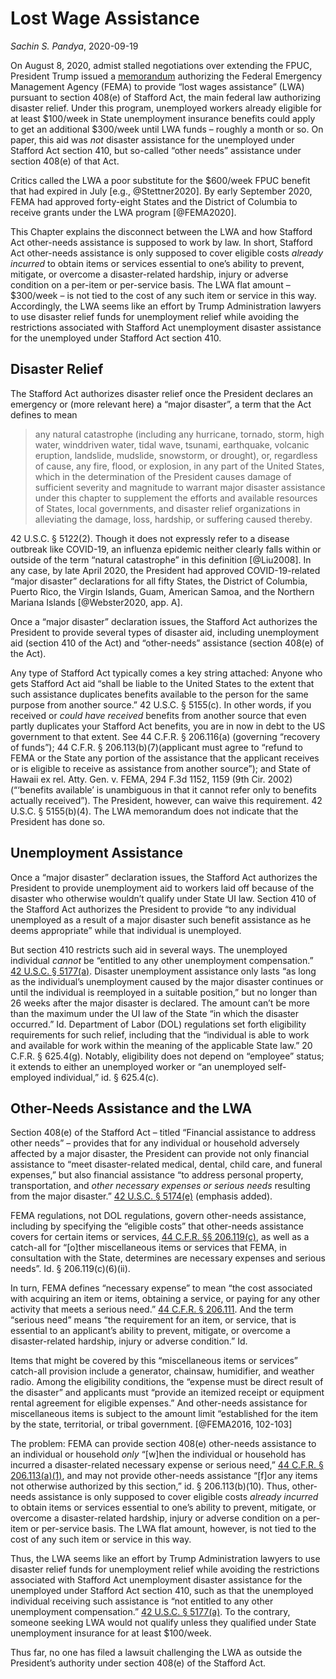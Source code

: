 # Lost Wage Assistance

_Sachin S. Pandya_, 2020-09-19

On August 8, 2020, admist stalled negotiations over extending the FPUC, President Trump issued a [memorandum](https://www.whitehouse.gov/presidential-actions/memorandum-authorizing-needs-assistance-program-major-disaster-declarations-related-coronavirus-disease-2019/) authorizing the Federal Emergency Management Agency (FEMA) to provide "lost wages assistance" (LWA) pursuant to section 408(e) of Stafford Act, the main federal law authorizing disaster relief. Under this program, unemployed workers already eligible for at least \$100/week in State unemployment insurance benefits could apply to get an additional \$300/week until LWA funds -- roughly a month or so. On paper, this aid was _not_ disaster assistance for the unemployed under Stafford Act section 410, but so-called "other needs" assistance under section 408(e) of that Act. 

Critics called the LWA a poor substitute for the \$600/week FPUC benefit that had expired in July [e.g., @Stettner2020]. By early September 2020, FEMA had approved forty-eight States and the District of Columbia to receive grants under the LWA program [@FEMA2020].

This Chapter explains the disconnect between the LWA and how Stafford Act other-needs assistance is supposed to work by law.  In short, Stafford Act other-needs assistance is only supposed to cover eligible costs _already incurred_ to obtain items or services essential to one's ability to prevent, mitigate, or overcome a disaster-related hardship, injury or adverse condition on a per-item or per-service basis. The LWA flat amount -- \$300/week -- is not tied to the cost of any such item or service in this way.  Accordingly, the LWA seems like an effort by Trump Administration lawyers to use disaster relief funds for unemployment relief while avoiding the restrictions associated with Stafford Act unemployment disaster assistance for the unemployed under Stafford Act section 410.

## Disaster Relief

The Stafford Act authorizes disaster relief once the President declares an emergency or (more relevant here) a "major disaster", a term that the Act defines to mean 

>any natural catastrophe (including any hurricane, tornado, storm, high water, winddriven water, tidal wave, tsunami, earthquake, volcanic eruption, landslide, mudslide, snowstorm, or drought), or, regardless of cause, any fire, flood, or explosion, in any part of the United States, which in the determination of the President causes damage of sufficient severity and magnitude to warrant major disaster assistance under this chapter to supplement the efforts and available resources of States, local governments, and disaster relief organizations in alleviating the damage, loss, hardship, or suffering caused thereby.

42 U.S.C. § 5122(2). Though it does not expressly refer to a disease outbreak like COVID-19, an influenza epidemic neither clearly falls within or outside of the term "natural catastrophe" in this definition [@Liu2008]. In any case, by late April 2020, the President had approved COVID-19-related "major disaster" declarations for all fifty States, the District of Columbia, Puerto Rico, the Virgin Islands, Guam, American Samoa, and the Northern Mariana Islands [@Webster2020, app. A].

Once a "major disaster" declaration issues, the Stafford Act authorizes the President to provide several types of disaster aid, including unemployment aid (section 410 of the Act) and "other-needs" assistance (section 408(e) of the Act).  

Any type of Stafford Act typically comes a key string attached: Anyone who gets Stafford Act aid "shall be liable to the United States to the extent that such assistance duplicates benefits available to the person for the same purpose from another source." 42 U.S.C. § 5155(c). In other words, if you received or _could have received_ benefits from another source that even partly duplicates your Stafford Act benefits, you are in now in debt to the US government to that extent. See 44 C.F.R. § 206.116(a) (governing "recovery of funds"); 44 C.F.R. § 206.113(b)(7)(applicant must agree to "refund to FEMA or the State any portion of the assistance that the applicant receives or is eligible to receive as assistance from another source"); and State of Hawaii ex rel. Atty. Gen. v. FEMA, 294 F.3d 1152, 1159 (9th Cir. 2002) ("'benefits available' is unambiguous in that it cannot refer only to benefits actually received"). The President, however, can waive this requirement. 42 U.S.C. § 5155(b)(4). The LWA memorandum does not indicate that the President has done so. 

## Unemployment Assistance

Once a "major disaster" declaration issues, the Stafford Act authorizes the President to provide unemployment aid to workers laid off because of the disaster who otherwise wouldn't qualify under State UI law. Section 410 of the Stafford Act authorizes the President to provide "to any individual unemployed as a result of a major disaster such benefit assistance as he deems appropriate" while that individual is unemployed. 

But section 410 restricts such aid in several ways. The unemployed individual _cannot_ be "entitled to any other unemployment compensation." [42 U.S.C. § 5177(a)](https://www.govinfo.gov/content/pkg/USCODE-2018-title42/html/USCODE-2018-title42-chap68-subchapIV-sec5177.htm). Disaster unemployment assistance only lasts "as long as the individual's unemployment caused by the major disaster continues or until the individual is reemployed in a suitable position," but no longer than 26 weeks after the major disaster is declared. The amount can't be more than the maximum under the UI law of the State "in which the disaster occurred." Id. Department of Labor (DOL) regulations set forth eligibility requirements for such relief, including that the "individual is able to work and available for work within the meaning of the applicable State law." 20 C.F.R. § 625.4(g). Notably, eligibility does not depend on "employee" status; it extends to either an unemployed worker or "an unemployed self-employed individual," id. § 625.4(c).

## Other-Needs Assistance and the LWA

Section 408(e) of the Stafford Act -- titled "Financial assistance to address other needs" -- provides that for any individual or household adversely affected by a major disaster, the President can provide not only financial assistance to "meet disaster-related medical, dental, child care, and funeral expenses," but also financial assistance "to address personal property, transportation, and _other necessary expenses or serious needs_ resulting from the major disaster." [42 U.S.C. § 5174(e)](https://uscode.house.gov/view.xhtml?req=granuleid:USC-prelim-title42-section5174&num=0&edition=prelim) (emphasis added).

FEMA regulations, not DOL regulations, govern other-needs assistance, including by specifying the "eligible costs" that other-needs assistance covers for certain items or services, [44 C.F.R. §§ 206.119(c)](https://www.ecfr.gov/cgi-bin/text-idx?SID=dd7329776ce2c3d5c330142b6a548d8a&mc=true&node=se44.1.206_1119&rgn=div8), as well as a catch-all for "[o]ther miscellaneous items or services that FEMA, in consultation with the State, determines are necessary expenses and serious needs". Id. § 206.119(c)(6)(ii). 

In turn, FEMA defines "necessary expense" to mean "the cost associated with acquiring an item or items, obtaining a service, or paying for any other activity that meets a serious need." [44 C.F.R. § 206.111](https://www.ecfr.gov/cgi-bin/text-idx?SID=dd7329776ce2c3d5c330142b6a548d8a&mc=true&node=se44.1.206_1111&rgn=div8). And the term "serious need" means "the requirement for an item, or service, that is essential to an applicant's ability to prevent, mitigate, or overcome a disaster-related hardship, injury or adverse condition." Id.  

Items that might be covered by this "miscellaneous items or services" catch-all provision include a generator, chainsaw, humidifier, and weather radio. Among the eligibility conditions, the "expense must be direct result of the disaster" and applicants must "provide an itemized receipt or equipment rental agreement for eligible expenses." And other-needs assistance for miscellaneous items is subject to the amount limit "established for the item by the state, territorial, or tribal government. [@FEMA2016, 102-103]

The problem: FEMA can provide section 408(e) other-needs assistance to an individual or household _only_ "[w]hen the individual or household has incurred a disaster-related necessary expense or serious need," [44 C.F.R. § 206.113(a)(1)](https://www.ecfr.gov/cgi-bin/text-idx?SID=dd7329776ce2c3d5c330142b6a548d8a&mc=true&node=se44.1.206_1113&rgn=div8), and may not provide other-needs assistance "[f]or any items not otherwise authorized by this section," id. § 206.113(b)(10).  Thus, other-needs assistance is only supposed to cover eligible costs _already incurred_ to obtain items or services essential to one's ability to prevent, mitigate, or overcome a disaster-related hardship, injury or adverse condition on a per-item or per-service basis.  The LWA flat amount, however, is not tied to the cost of any such item or service in this way. 

Thus, the LWA seems like an effort by Trump Administration lawyers to use disaster relief funds for unemployment relief while avoiding the restrictions associated with Stafford Act unemployment disaster assistance for the unemployed under Stafford Act section 410, such as that the unemployed individual receiving such assistance is "not entitled to any other unemployment compensation." [42 U.S.C. § 5177(a)](https://www.govinfo.gov/content/pkg/USCODE-2018-title42/html/USCODE-2018-title42-chap68-subchapIV-sec5177.htm).  To the contrary, someone seeking LWA would not qualify unless they qualified under State unemployment insurance for at least \$100/week.

Thus far, no one has filed a lawsuit challenging the LWA as outside the President's authority under section 408(e) of the Stafford Act.
